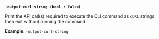 <a id="global-output-curl-string" />

**`-output-curl-string (bool : false)`**

Print the API call(s) required to execute the CLI command  as `cURL` strings
then exit without running the command.

**Example**: `-output-curl-string`

